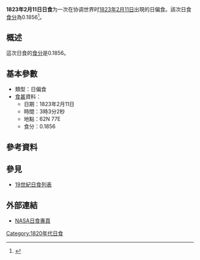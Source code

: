{{Notability|time=2022-06-30T22:34:20+00:00}}
{{Infobox Solar eclipse
| Year        = 1823
| Month       = 2
| Day         = 11
| Type        = 日偏食
| Image       = SE1823Feb11P.gif
| Image size  = 200px
| Image intro = 1823年2月11日日偏食路徑圖
  <!--   日食資料   -->
| Gamma       = 1.4546
| Mag         = 0.1856
| Saros       = 
| Saros total = 
| Saros seq   = 
  <!--     食甚     -->
| Duration    = 
| Location    = 
| Coords      = 
| Width       = 
  <!--   開始時間   -->
| Partial     = 
| Start type  = 
| Centre      = 
| Greatest    = 03:03:02
  <!--     倒數     -->
| hour        = 03
| minute      = 03
| second      = 02
| Duration_s  = 
}}
'''1823年2月11日日食'''为一次在协调世界时[[1823年|1823年]][[2月11日|2月11日]]出現的日偏食。該次日食[[食分|食分]]為0.1856<ref name="nasa_catalog_list">{{cite web |url=http://eclipse.gsfc.nasa.gov/SEcat5/SE1801-1900.html |title=Catalog of Solar Eclipses: 1801 to 1900 |language=en |publisher=[[NASA|NASA]] |accessdate=2009-07-26 |archiveurl=https://web.archive.org/web/20150112204733/http://eclipse.gsfc.nasa.gov/SEcat5/SE1801-1900.html |archivedate=2015-01-12 |deadurl=no }}</ref>。

== 概述 ==
這次日食的[[食分|食分]]是0.1856。

== 基本參數 ==
{{NoteUTC}}
* 類型：日偏食
*[[食甚|食甚]]資料：
** 日期：1823年2月11日
** 時間：3時3分2秒 
** 地點：62N 77E
** 食分：0.1856

== 參考資料 ==
{{reflist}}

== 參見 ==
{{日食主題}}
* [[19世紀日食列表|19世紀日食列表]]

== 外部連結 ==
* [http://eclipse.gsfc.nasa.gov/solar.html NASA日食專頁]{{Wayback|url=http://eclipse.gsfc.nasa.gov/solar.html |date=20190108200537 }}{{en icon}}

{{日食}}

[[Category:1820年代日食|Category:1820年代日食]]

{{Eclipse-stub}}